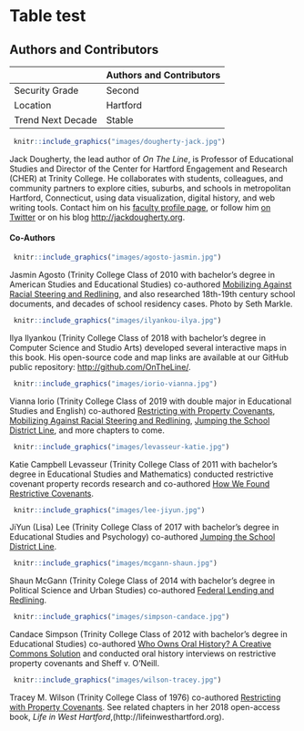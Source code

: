 # Table test {#table}

## Authors and Contributors {-}
<!-- TODO: try auto_pdf? maybe in table again? Best display method so far is uniform 150x150 300dpi JPG (not PNG) images, not in table -->


|                           | Authors and Contributors   |
|---------------------------|----------------------------|
| Security Grade            | Second                     |
| Location                  | Hartford                   |
| Trend Next Decade         | Stable                     |




```r
 knitr::include_graphics("images/dougherty-jack.jpg")
```
Jack Dougherty, the lead author of *On The Line*, is Professor of Educational Studies and Director of the Center for Hartford Engagement and Research (CHER) at Trinity College. He collaborates with students, colleagues, and community partners to explore cities, suburbs, and schools in metropolitan Hartford, Connecticut, using data visualization, digital history, and web writing tools. Contact him on his [faculty profile page](http://internet2.trincoll.edu/facprofiles/Default.aspx?fid=1004266), or follow him [on Twitter](http://twitter.com/doughertyjack) or on his blog <http://jackdougherty.org>.

#### Co-Authors {-}
<!-- TODO: add text about the number of Trinity College undergraduates who co-authored papers or co-presented works -->

```r
 knitr::include_graphics("images/agosto-jasmin.jpg")
```

Jasmin Agosto (Trinity College Class of 2010 with bachelor's degree in American Studies and Educational Studies) co-authored [Mobilizing Against Racial Steering and Redlining](mobilizing.html), and also researched 18th-19th century school documents, and decades of school residency cases. Photo by Seth Markle.

```r
 knitr::include_graphics("images/ilyankou-ilya.jpg")
```

Ilya Ilyankou (Trinity College Class of 2018 with bachelor's degree in Computer Science and Studio Arts) developed several interactive maps in this book. His open-source code and map links are available at our GitHub public repository: <http://github.com/OnTheLine/>.

```r
 knitr::include_graphics("images/iorio-vianna.jpg")
```

Vianna Iorio (Trinity College Class of 2019 with double major in Educational Studies and English) co-authored [Restricting with Property Covenants](restricting.html), [Mobilizing Against Racial Steering and Redlining](mobilizing.html), [Jumping the School District Line](jumping.html), and more chapters to come.

```r
 knitr::include_graphics("images/levasseur-katie.jpg")
```

Katie Campbell Levasseur (Trinity College Class of 2011 with bachelor's degree in Educational Studies and Mathematics) conducted restrictive covenant property records research and co-authored [How We Found Restrictive Covenants](covenants.html).

```r
 knitr::include_graphics("images/lee-jiyun.jpg")
```

JiYun (Lisa) Lee (Trinity College Class of 2017 with bachelor's degree in Educational Studies and Psychology) co-authored [Jumping the School District Line](jumping.html).

```r
 knitr::include_graphics("images/mcgann-shaun.jpg")
```

Shaun McGann (Trinity Colege Class of 2014 with bachelor's degree in Political Science and Urban Studies) co-authored [Federal Lending and Redlining](lending.html).

```r
 knitr::include_graphics("images/simpson-candace.jpg")
```

Candace Simpson (Trinity College Class of 2012 with bachelor's degree in Educational Studies) co-authored [Who Owns Oral History? A Creative Commons Solution](teaching-researching.html#who-owns-oral-history-a-creative-commons-solution) and conducted oral history interviews on restrictive property covenants and Sheff v. O'Neill.

```r
 knitr::include_graphics("images/wilson-tracey.jpg")
```

Tracey M. Wilson (Trinity College Class of 1976) co-authored [Restricting with Property Covenants](separating.html#restricting-with-property-covenants). See related chapters in her 2018 open-access book, *Life in West Hartford*,(http://lifeinwesthartford.org).
